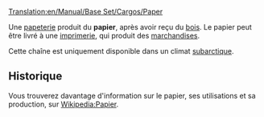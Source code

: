 [[Translation:en/Manual/Base Set/Cargos/Paper]]

{{fr/Cargaison|nom=Papier
|image=en/Paper.png
|produit=[[fr/Manual/Base Set/Industries/Papeterie|Papeterie]]
|accepté=[[fr/Manual/Base Set/Industries/Imprimerie|Imprimerie]]
}}

Une [[fr/Manual/Base Set/Industries/Papeterie|papeterie]] produit du '''papier''', après avoir reçu du [[fr/Manual/Base Set/Cargos/Bois|bois]]. Le papier peut être livré à une [[fr/Manual/Base Set/Industries/Imprimerie|imprimerie]], qui produit des [[fr/Manual/Base Set/Cargos/Marchandises|marchandises]].

Cette chaîne est uniquement disponible dans un climat [[fr/Manual/Climat#Subarctique|subarctique]].


==Historique==
Vous trouverez davantage d'information sur le papier, ses utilisations et sa production, sur [https://www.wikipedia.org/wiki/fr:Papier Wikipedia:Papier].